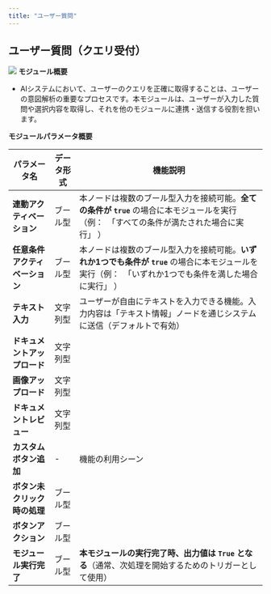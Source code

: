 ```yaml
---
title: "ユーザー質問"
---
```


## **ユーザー質問（クエリ受付）**

<img
  src="/images/18.png"
/>
**モジュール概要**

* AIシステムにおいて、ユーザーのクエリを正確に取得することは、ユーザーの意図解析の重要なプロセスです。本モジュールは、ユーザーが入力した質問や選択内容を取得し、それを他のモジュールに連携・送信する役割を担います。

**モジュールパラメータ概要**

| パラメータ名            | データ形式 | 機能説明                                                                                            |
| ----------------- | ----- | ----------------------------------------------------------------------------------------------- |
| **連動アクティベーション**   | ブール型  | 本ノードは複数のブール型入力を接続可能。**全ての条件が `true`&#x20;**&#x20;の場合に本モジュールを実行（例：　「すべての条件が満たされた場合に実行」 ）         |
| **任意条件アクティベーション** | ブール型  | 本ノードは複数のブール型入力を接続可能。**いずれか1つでも条件が `true`&#x20;**&#x306E;場合に本モジュールを実行（例：　「いずれか1つでも条件を満した場合に実行」 ） |
| **テキスト入力**        | 文字列型  | ユーザーが自由にテキストを入力できる機能。入力内容は「テキスト情報」ノードを通じシステムに送信（デフォルトで有効）                                       |
| **ドキュメントアップロード**  | 文字列型  |                                                                                                 |
| **画像アップロード**      | 文字列型  |                                                                                                 |
| **ドキュメントレビュー**    | 文字列型  |                                                                                                 |
| **カスタムボタン追加**     | -     | 機能の利用シーン                                                                                        |
| **ボタン未クリック時の処理**  | ブール型  |                                                                                                 |
| **ボタンアクション**      | ブール型  |                                                                                                 |
| **モジュール実行完了**     | ブール型  | **本モジュールの実行完了時、出力値は `True` となる**（通常、次処理を開始するためのトリガーとして使用）                                       |

